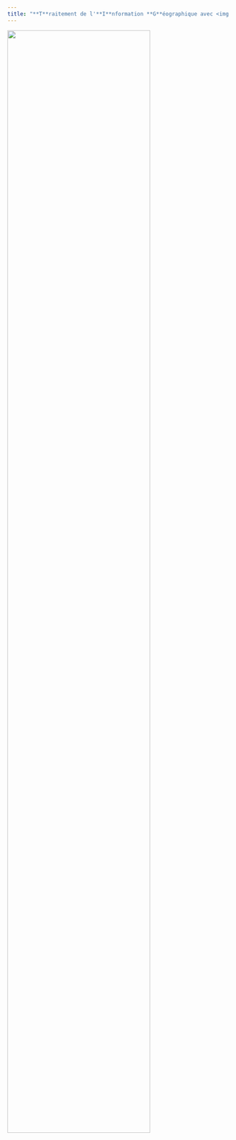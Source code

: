 ```yaml
---
title: "**T**raitement de l'**I**nformation **G**éographique avec <img src='img/R.png' style='display: inline-block;width:5%;' />"
---
```


::: column-margin
<a href="http://localhost:6276/" class="quarto-color-scheme-toggle nav-link" onclick="window.quartoToggleColorScheme(); return false;" title="Toggle dark mode">![](img/logo.png){width="80%"}</a>
:::
